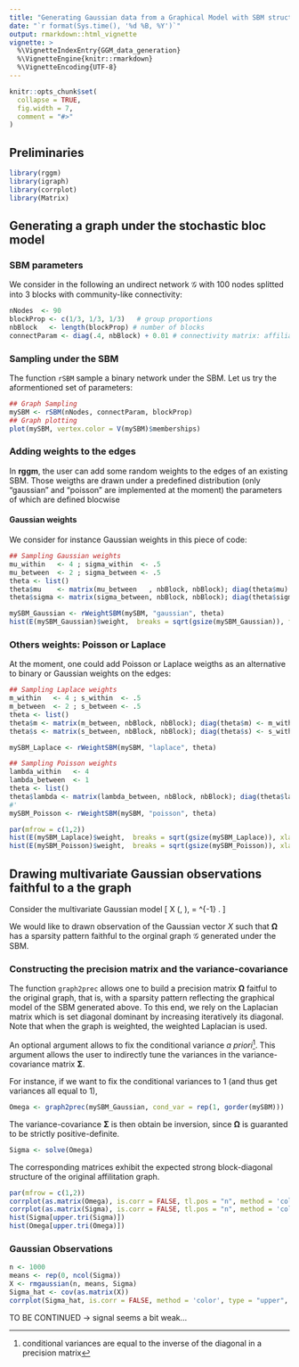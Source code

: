 ```yaml
---
title: "Generating Gaussian data from a Graphical Model with SBM structure"
date: "`r format(Sys.time(), '%d %B, %Y')`"
output: rmarkdown::html_vignette
vignette: >
  %\VignetteIndexEntry{GGM_data_generation}
  %\VignetteEngine{knitr::rmarkdown}
  %\VignetteEncoding{UTF-8}
---
```


```r
knitr::opts_chunk$set(
  collapse = TRUE,
  fig.width = 7,
  comment = "#>"
)
```

## Preliminaries

```r
library(rggm)
library(igraph)
library(corrplot)
library(Matrix)
```

## Generating a graph under the stochastic bloc model

###  SBM parameters

We consider in the following an undirect network $\mathcal{G}$ with 100 nodes splitted into 3 blocks with community-like connectivity:

```r
nNodes  <- 90
blockProp <- c(1/3, 1/3, 1/3)   # group proportions
nbBlock   <- length(blockProp) # number of blocks
connectParam <- diag(.4, nbBlock) + 0.01 # connectivity matrix: affiliation network
```

### Sampling under the SBM

The function `rSBM` sample a binary network under the SBM. Let us try the aformentioned set of parameters:

```r
## Graph Sampling
mySBM <- rSBM(nNodes, connectParam, blockProp)
## Graph plotting
plot(mySBM, vertex.color = V(mySBM)$memberships)
```

### Adding weights to the edges

In **rggm**, the user can add some random weights to the edges of an existing SBM. Those weigths are drawn under a predefined distribution (only "gaussian" and "poisson" are implemented at the moment) the parameters of which are defined blocwise

#### Gaussian weights

We consider for instance Gaussian weights in this piece of code:

```r
## Sampling Gaussian weights
mu_within   <- 4 ; sigma_within  <- .5
mu_between  <- 2 ; sigma_between <- .5
theta <- list()
theta$mu    <- matrix(mu_between   , nbBlock, nbBlock); diag(theta$mu)    <- mu_within    # means
theta$sigma <- matrix(sigma_between, nbBlock, nbBlock); diag(theta$sigma) <- sigma_within # sd
```


```r
mySBM_Gaussian <- rWeightSBM(mySBM, "gaussian", theta)
hist(E(mySBM_Gaussian)$weight,  breaks = sqrt(gsize(mySBM_Gaussian)), freq = FALSE, xlab = "weights", main = "histogram of Gaussian weights")
```

### Others weights: Poisson or Laplace

At the moment, one could add Poisson or Laplace weigths as an alternative to binary or Gaussian weights on the edges:

```r
## Sampling Laplace weights
m_within   <- 4 ; s_within  <- .5
m_between  <- 2 ; s_between <- .5
theta <- list()
theta$m <- matrix(m_between, nbBlock, nbBlock); diag(theta$m) <- m_within # location parameter
theta$s <- matrix(s_between, nbBlock, nbBlock); diag(theta$s) <- s_within # scale parameters

mySBM_Laplace <- rWeightSBM(mySBM, "laplace", theta)

## Sampling Poisson weights
lambda_within   <- 4
lambda_between  <- 1
theta <- list()
theta$lambda <- matrix(lambda_between, nbBlock, nbBlock); diag(theta$lambda) <- lambda_within # mean/variance parameter
#'
mySBM_Poisson <- rWeightSBM(mySBM, "poisson", theta)

par(mfrow = c(1,2))
hist(E(mySBM_Laplace)$weight,  breaks = sqrt(gsize(mySBM_Laplace)), xlab = "weights", main = "Laplace weights")
hist(E(mySBM_Poisson)$weight,  breaks = sqrt(gsize(mySBM_Poisson)), xlab = "weights", main = "Poisson weights")
```


## Drawing multivariate Gaussian observations faithful to a the graph

Consider the multivariate Gaussian model 
\[
  X \sim \mathcal{N}(\mathbf{m}, \boldsymbol\Sigma), \qquad \text{with } \boldsymbol\Omega = \boldsymbol\Sigma^{-1} \text{ the precision matrix}.
\]

We would like to drawn observation of the Gaussian vector $X$ such that $\boldsymbol\Omega$ has a sparsity pattern faithful to the orginal graph $\mathcal{G}$ generated under the SBM.

### Constructing the precision matrix and the variance-covariance

The function `graph2prec` allows one to build a precision matrix $\boldsymbol\Omega$ faitful to the original graph, that is, with a sparsity pattern reflecting the graphical model of the SBM generated above. To this end, we rely on the Laplacian matrix which is set diagonal dominant by increasing iteratively its diagonal. Note that when the graph is weighted, the weighted Laplacian is used.

An optional argument allows to fix the conditional variance _a priori_^[conditional variances are equal to the inverse of the diagonal in a precision matrix]. This argument allows the user to indirectly tune the variances in the variance-covariance matrix $\boldsymbol\Sigma$.

For instance, if we want to fix the conditional variances to 1 (and thus get variances all equal to 1), 

```r
Omega <- graph2prec(mySBM_Gaussian, cond_var = rep(1, gorder(mySBM)))
```


The variance-covariance $\boldsymbol\Sigma$ is then obtain be inversion, since $\boldsymbol\Omega$ is guaranted to be strictly positive-definite.

```r
Sigma <- solve(Omega)
```

The corresponding matrices exhibit the expected strong block-diagonal structure of the original affilitation graph.

```r
par(mfrow = c(1,2))
corrplot(as.matrix(Omega), is.corr = FALSE, tl.pos = "n", method = 'color', type = "upper", diag = FALSE)
corrplot(as.matrix(Sigma), is.corr = FALSE, tl.pos = "n", method = 'color', type = "upper", diag = FALSE)
hist(Sigma[upper.tri(Sigma)])
hist(Omega[upper.tri(Omega)])
```

### Gaussian Observations

```r
n <- 1000
means <- rep(0, ncol(Sigma))
X <- rmgaussian(n, means, Sigma)
Sigma_hat <- cov(as.matrix(X))
corrplot(Sigma_hat, is.corr = FALSE, method = 'color', type = "upper", diag = FALSE, tl.pos = "n")
```

TO BE CONTINUED -> signal seems a bit weak...

